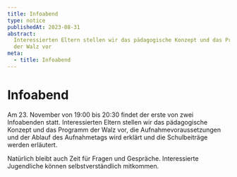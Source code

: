 ```yaml
---
title: Infoabend
type: notice
publishedAt: 2023-08-31
abstract:
  Interessierten Eltern stellen wir das pädagogische Konzept und das Programm
  der Walz vor
meta:
  - title: Infoabend
---
```


# Infoabend

Am 23. November von 19:00 bis 20:30 findet der erste von zwei Infoabenden statt.
Interessierten Eltern stellen wir das pädagogische Konzept und das Programm der
Walz vor, die Aufnahmevoraussetzungen und der Ablauf des Aufnahmetags wird
erklärt und die Schulbeiträge werden erläutert.

Natürlich bleibt auch Zeit für Fragen und Gespräche. Interessierte Jugendliche
können selbstverständlich mitkommen.
